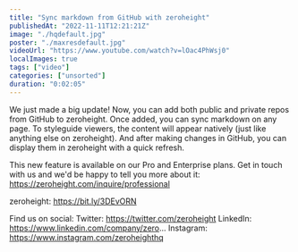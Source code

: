 ```yaml
---
title: "Sync markdown from GitHub with zeroheight"
publishedAt: "2022-11-11T12:21:21Z"
image: "./hqdefault.jpg"
poster: "./maxresdefault.jpg"
videoUrl: "https://www.youtube.com/watch?v=lOac4PhWsj0"
localImages: true
tags: ["video"]
categories: ["unsorted"]
duration: "0:02:05"
---
```

We just made a big update! Now, you can add both public and private repos from GitHub to zeroheight. Once added, you can sync markdown on any page. To styleguide viewers, the content will appear natively (just like anything else on zeroheight). And after making changes in GitHub, you can display them in zeroheight with a quick refresh.

This new feature is available on our Pro and Enterprise plans. Get in touch with us and we'd be happy to tell you more about it: https://zeroheight.com/inquire/professional

zeroheight: https://bit.ly/3DEvORN

Find us on social:
Twitter: https://twitter.com/zeroheight
LinkedIn: https://www.linkedin.com/company/zero...
Instagram: https://www.instagram.com/zeroheighthq
